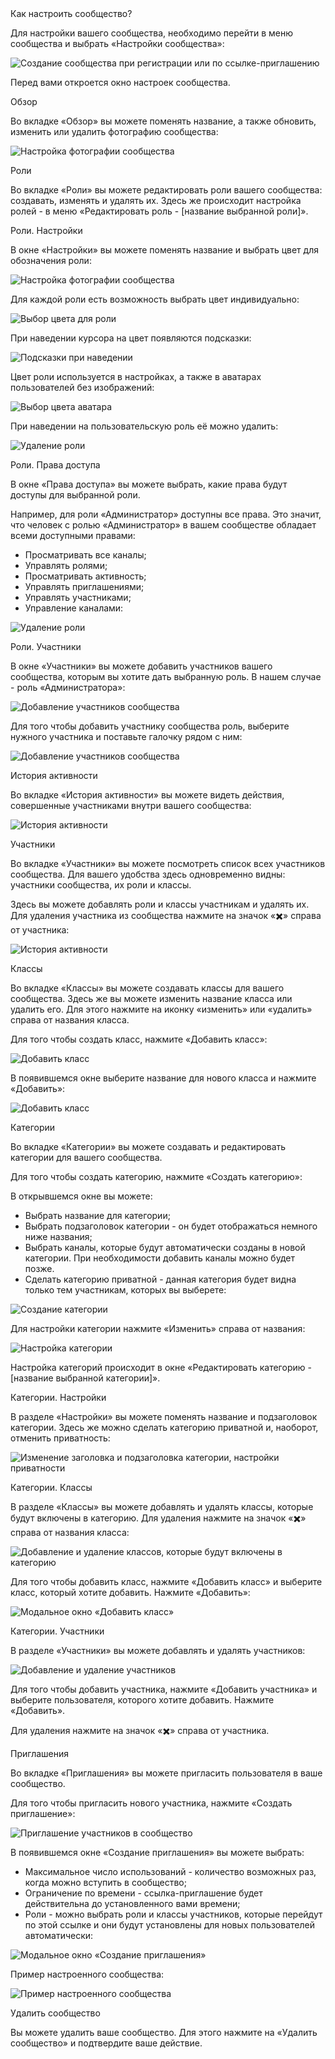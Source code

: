 
<AnchorHeading type="h1" id="community-settings">
  Как настроить сообщество?
</AnchorHeading>

Для настройки вашего сообщества, необходимо перейти в меню сообщества и выбрать «Настройки сообщества»:

<Image
  width={364}
  height={627}
  src="/assets/markdown/community/add-community/add-community.jpeg"
  alt="Создание сообщества при регистрации или по ссылке-приглашению"
/>

Перед вами откроется окно настроек сообщества.

<AnchorHeading type="h2" id="review">
  Обзор
</AnchorHeading>

Во вкладке «Обзор» вы можете поменять название, а также обновить, изменить или удалить фотографию сообщества:

<Image
  width={900}
  height={347}
  src="/assets/markdown/community/community-settings/upload-community-image.jpeg"
  alt="Настройка фотографии сообщества"
/>

<AnchorHeading type="h2" id="roles">
  Роли
</AnchorHeading>

Во вкладке «Роли» вы можете редактировать роли вашего сообщества: создавать, изменять и  удалять их. Здесь же происходит настройка ролей - в меню «Редактировать роль - [название выбранной роли]».

<AnchorHeading type="h3" id="roles-settings">
  Роли. Настройки
</AnchorHeading>

В окне «Настройки» вы можете поменять название и выбрать цвет для обозначения роли:

<Image
  width={910}
  height={393}
  src="/assets/markdown/community/community-settings/role-settings.jpeg"
  alt="Настройка фотографии сообщества"
/>

Для каждой роли есть возможность выбрать цвет индивидуально:

<Image
  width={910}
  height={104}
  src="/assets/markdown/community/community-settings/choose-role-color.jpeg"
  alt="Выбор цвета для роли"
/>

При наведении курсора на цвет появляются подсказки:

<Image
  width={910}
  height={104}
  src="/assets/markdown/community/community-settings/clues.jpeg"
  alt="Подсказки при наведении"
/>

Цвет роли используется в настройках, а также в аватарах пользователей без изображений:

<Image
  width={910}
  height={104}
  src="/assets/markdown/community/community-settings/choose-icon-color.jpeg"
  alt="Выбор цвета аватара"
/>

При наведении на пользовательскую роль её можно удалить:

<Image
  width={910}
  height={104}
  src="/assets/markdown/community/community-settings/delete-role.jpeg"
  alt="Удаление роли"
/>

<AnchorHeading type="h3" id="roles-access-rights">
  Роли. Права доступа
</AnchorHeading>

В окне «Права доступа» вы можете выбрать, какие права будут доступы для выбранной роли.

Например, для роли «Администратор» доступны все права. Это значит, что человек с ролью «Администратор» в вашем сообществе обладает всеми доступными правами:

- Просматривать все каналы;
- Управлять ролями;
- Просматривать активность;
- Управлять приглашениями;
- Управлять участниками;
- Управление каналами:

<Image
  width={910}
  height={516}
  src="/assets/markdown/community/community-settings/access-rights.jpeg"
  alt="Удаление роли"
/>

<AnchorHeading type="h3" id="roles-members">
  Роли. Участники
</AnchorHeading>

В окне «Участники» вы можете добавить участников вашего сообщества, которым вы хотите дать выбранную роль. В нашем случае - роль «Администратора»:

<Image
  width={910}
  height={423}
  src="/assets/markdown/community/community-settings/roles-members.jpeg"
  alt="Добавление участников сообщества"
/>

Для того чтобы добавить участнику сообщества роль, выберите нужного участника и поставьте галочку рядом с ним:

<Image
  width={603}
  height={620}
  src="/assets/markdown/community/community-settings/add-community-members-modal.jpeg"
  alt="Добавление участников сообщества"
/>

<AnchorHeading type="h2" id="activity-history">
  История активности
</AnchorHeading>

Во вкладке «История активности» вы можете видеть действия, совершенные участниками внутри вашего сообщества:

<Image
  width={910}
  height={423}
  src="/assets/markdown/community/community-settings/activity-history.jpeg"
  alt="История активности"
/>

<AnchorHeading type="h2" id="members">
  Участники
</AnchorHeading>

Во вкладке «Участники» вы можете посмотреть список всех участников сообщества. Для вашего удобства здесь одновременно видны: участники сообщества, их роли и классы. 

Здесь вы можете добавлять роли и классы участникам и удалять их. Для удаления участника из сообщества нажмите на значок «✖️» справа от участника:

<Image
  width={900}
  height={544}
  src="/assets/markdown/community/community-settings/members.jpeg"
  alt="История активности"
/>

<AnchorHeading type="h2" id="classes">
  Классы
</AnchorHeading>

Во вкладке «Классы» вы можете создавать классы для вашего сообщества. Здесь же вы можете изменить название класса или удалить его. Для этого нажмите на иконку «изменить» или «удалить» справа от названия класса. 

Для того чтобы создать класс, нажмите «Добавить класс»:

<Image
  width={900}
  height={368}
  src="/assets/markdown/community/community-settings/add-class.jpeg"
  alt="Добавить класс"
/>

В появившемся окне выберите название для нового класса и нажмите «Добавить»:

<Image
  width={724}
  height={390}
  src="/assets/markdown/community/community-settings/add-class-modal.jpeg"
  alt="Добавить класс"
/>

<AnchorHeading type="h2" id="categories">
  Категории
</AnchorHeading>

Во вкладке «Категории» вы можете создавать и редактировать категории для вашего сообщества.

Для того чтобы создать категорию, нажмите «Создать категорию»:

В открывшемся окне вы можете:

- Выбрать название для категории;
- Выбрать подзаголовок категории - он будет отображаться немного ниже названия;
- Выбрать каналы, которые будут автоматически созданы в новой категории. При необходимости добавить каналы можно будет позже.
- Сделать категорию приватной - данная категория будет видна только тем участникам, которых вы выберете:

<Image
  width={467}
  height={613}
  src="/assets/markdown/community/community-settings/add-category.jpeg"
  alt="Создание категории"
/>

Для настройки категории нажмите «Изменить» справа от названия:

<Image
  width={900}
  height={410}
  src="/assets/markdown/community/community-settings/category-settings.jpeg"
  alt="Настройка категории"
/>

Настройка категорий происходит в окне «Редактировать категорию - [название выбранной категории]». 

<AnchorHeading type="h3" id="category-settings">
  Категории. Настройки
</AnchorHeading>

В разделе «Настройки» вы можете поменять название и подзаголовок категории. Здесь же можно сделать категорию приватной и, наоборот, отменить приватность:

<Image
  width={900}
  height={430}
  src="/assets/markdown/community/community-settings/private-category-settings.jpeg"
  alt="Изменение заголовка и подзаголовка категории, настройки приватности"
/>

<AnchorHeading type="h3" id="category-classes">
  Категории. Классы
</AnchorHeading>

В разделе «Классы» вы можете добавлять и удалять классы, которые будут включены в категорию. Для удаления нажмите на значок «✖️» справа от названия класса:

<Image
  width={900}
  height={368}
  src="/assets/markdown/community/community-settings/category-classes-settings.jpeg"
  alt="Добавление и удаление классов, которые будут включены в категорию"
/>

Для того чтобы добавить класс, нажмите «Добавить класс» и выберите класс, который хотите добавить. Нажмите «Добавить»:

<Image
  width={697}
  height={461}
  src="/assets/markdown/community/community-settings/category-add-class-modal.jpeg"
  alt="Модальное окно «Добавить класс»"
/>

<AnchorHeading type="h3" id="category-members">
  Категории. Участники
</AnchorHeading>

В разделе «Участники» вы можете добавлять и удалять участников:

<Image
  width={900}
  height={447}
  src="/assets/markdown/community/community-settings/category-members.jpeg"
  alt="Добавление и удаление участников"
/>

Для того чтобы добавить участника, нажмите «Добавить участника» и выберите пользователя, которого хотите добавить. Нажмите «Добавить». 

Для удаления нажмите на значок «✖️» справа от участника.

<AnchorHeading type="h2" id="invitations">
  Приглашения
</AnchorHeading>

Во вкладке «Приглашения» вы можете пригласить пользователя в ваше сообщество.

Для того чтобы пригласить нового участника, нажмите «Создать приглашение»:

<Image
  width={900}
  height={394}
  src="/assets/markdown/community/community-settings/invitations.jpeg"
  alt="Приглашение участников в сообщество"
/>

В появившемся окне «Создание приглашения» вы можете выбрать:

- Максимальное число использований - количество возможных раз, когда можно вступить в сообщество;
- Ограничение по времени - ссылка-приглашение будет действительна до установленного вами времени;
- Роли - можно выбрать роли и классы участников, которые перейдут по этой ссылке и они будут установлены для новых пользователей автоматически:

<Image
  width={864}
  height={720}
  src="/assets/markdown/community/community-settings/invitations-modal.jpeg"
  alt="Модальное окно «Создание приглашения»"
/>

<AnchorHeading type="h3" id="community-sample">
  Пример настроенного сообщества:
</AnchorHeading>

<Image
  width={900}
  height={508}
  src="/assets/markdown/community/community-settings/community-sample.jpeg"
  alt="Пример настроенного сообщества"
/>

<AnchorHeading type="h2" id="delete-community">
  Удалить сообщество
</AnchorHeading>

Вы можете удалить ваше сообщество. Для этого нажмите на «Удалить сообщество» и подтвердите ваше действие.



